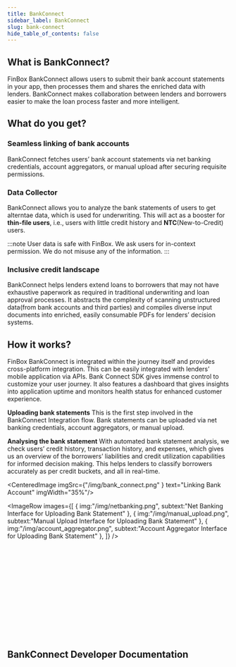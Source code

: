 ```yaml
---
title: BankConnect
sidebar_label: BankConnect
slug: bank-connect
hide_table_of_contents: false
---
```






## What is BankConnect?

FinBox BankConnect allows users to submit their bank account statements in your app, then processes them and shares the enriched data with lenders. BankConnect makes collaboration between lenders and borrowers easier to make the loan process faster and more intelligent.

## What do you get?

### Seamless linking of bank accounts

BankConnect fetches users’ bank account statements via net banking credentials, account aggregators, or manual upload after securing requisite permissions.

### Data Collector

BankConnect allows you to analyze the bank statements of users to get alterntae data, which is used for underwriting. This will act as a booster for **thin-file users**, i.e., users with little credit history and **NTC**(New-to-Credit) users.

:::note User data is safe with FinBox.
We ask users for in-context permission. We do not misuse any of the information.
:::  

### Inclusive credit landscape

BankConnect helps lenders extend loans to borrowers that may not have exhaustive paperwork as required in traditional underwriting and loan approval processes. It abstracts the complexity of scanning unstructured data(from bank accounts and third parties) and compiles diverse input documents into enriched, easily consumable PDFs for lenders’ decision systems.

## How it works?

FinBox BankConnect is integrated within the journey itself and provides cross-platform integration. This can be easily integrated with lenders’ mobile application via APIs. Bank Connect SDK gives immense control to customize your user journey. It also features a dashboard that gives insights into application uptime and monitors health status for enhanced customer experience.


**Uploading bank statements** This is the first step involved in the BankConnect Integration flow. Bank statements can be uploaded via net banking credentials, account aggregators, or manual upload.

**Analysing the bank statement** With automated bank statement analysis, we check users’ credit history, transaction history, and expenses, which gives us an overview of the borrowers’ liabilities and credit utilization capabilities for informed decision making. This helps lenders to classify borrowers accurately as per credit buckets, and all in real-time.


<CenteredImage  imgSrc={"/img/bank_connect.png" } text="Linking Bank Account" imgWidth="35%"/>

<ImageRow
 images={[
     {
         img:"/img/netbanking.png",
         subtext:"Net Banking Interface for Uploading Bank Statement"
     },
     {
         img:"/img/manual_upload.png",
         subtext:"Manual Upload Interface for Uploading Bank Statement"
     },
     {
         img:"/img/account_aggregator.png",
         subtext:"Account Aggregator Interface for Uploading Bank Statement"
     },
 ]}
 />

<br></br>
<br></br>
<br></br>
<br></br>
<br></br>
<br></br>

## BankConnect Developer Documentation
<br></br>

<div class="row">


<div class="col">
  <RedisCard
    title="Developer Documentation"
    img="/img/Developers_Docs.svg"
    description="Leverage device data to build advanced underwriting models"
    page="/bank-connect/"
  />
</div>

<div class="col">
<br></br>
</div></div>







